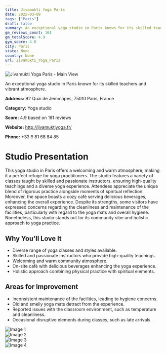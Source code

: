 ```yaml
---
title: Jivamukti Yoga Paris
date: 2025-03-08
tags: ["Paris"]  
draft: false
summary: An exceptional yoga studio in Paris known for its skilled teachers and vibrant atmosphere.
gm_reviews_count: 161
gm_totalScore: 4.9
gym_score: 4.8
city: Paris
state: None
country: None
url: Jivamukti_Yoga_Paris
---
```


<div className="aspect-[16/9] relative my-8">
  <img 
    src="https://lh5.googleusercontent.com/p/AF1QipMqSJsiCajc6J1MJZBjJyBDxCgSBD1m6B5MYG73=w1920-h1080-k-no"
    alt="Jivamukti Yoga Paris - Main View"
    className="object-cover absolute inset-0 w-full h-full rounded-lg"
  />
</div>

An exceptional yoga studio in Paris known for its skilled teachers and vibrant atmosphere.

**Address:** 92 Quai de Jemmapes, 75010 Paris, France

**Category:** Yoga studio

**Score:** 4.9 based on 161 reviews

**Website:** http://jivamuktiyoga.fr/

**Phone:** +33 9 81 68 84 85

# Studio Presentation

This yoga studio in Paris offers a welcoming and warm atmosphere, making it a perfect refuge for yoga practitioners. The studio features a variety of classes taught by skilled and passionate instructors, ensuring high-quality teachings and a diverse yoga experience. Attendees appreciate the unique blend of rigorous practice alongside moments of spiritual reflection. Moreover, the space boasts a cozy café serving delicious beverages, enhancing the overall experience. Despite its strengths, some visitors have expressed concerns regarding the cleanliness and maintenance of the facilities, particularly with regard to the yoga mats and overall hygiene. Nonetheless, this studio stands out for its community vibe and holistic approach to yoga practice.

## Why You'll Love It

- Diverse range of yoga classes and styles available.
- Skilled and passionate instructors who provide high-quality teachings.
- Welcoming and warm community atmosphere.
- On-site café with delicious beverages enhancing the yoga experience.
- Holistic approach combining physical practice with spiritual elements.

## Areas for Improvement

- Inconsistent maintenance of the facilities, leading to hygiene concerns.
- Old and smelly yoga mats detract from the experience.
- Reported issues with the classroom environment, such as temperature and cleanliness.
- Occasional disruptive elements during classes, such as late arrivals.

<div className="grid grid-cols-1 xl:grid-cols-2 gap-4 my-8">
<div className="aspect-[4/3] relative"><img src="https://lh5.googleusercontent.com/p/AF1QipN3l4AHqdF-qCW7pfJToOUdjPvDk4FkmhP-lKEu=w1920-h1080-k-no" alt="Image 1" className="object-cover absolute inset-0 w-full h-full rounded-lg" /></div>
<div className="aspect-[4/3] relative"><img src="https://lh5.googleusercontent.com/p/AF1QipMiEr810FCUxOdKDSMpdjVlui6F2rOsZbDdx_EI=w1920-h1080-k-no" alt="Image 2" className="object-cover absolute inset-0 w-full h-full rounded-lg" /></div>
<div className="aspect-[4/3] relative"><img src="https://lh5.googleusercontent.com/p/AF1QipM0WwbXmFIRPhSOVlp0LP24QqYYlKCzjUoASRsI=w1920-h1080-k-no" alt="Image 3" className="object-cover absolute inset-0 w-full h-full rounded-lg" /></div>
<div className="aspect-[4/3] relative"><img src="https://lh5.googleusercontent.com/p/AF1QipPc2WIfYB1lzv3I-YlxAR7H-5J2bJSS8E7jzdWE=w1920-h1080-k-no" alt="Image 4" className="object-cover absolute inset-0 w-full h-full rounded-lg" /></div>
</div>